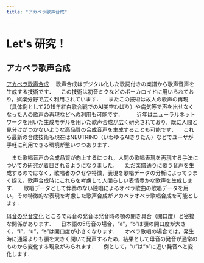 ```yaml
---
title: "アカペラ歌声合成"
---
```

# Let's 研究！
## アカペラ歌声合成

<u>アカペラ歌声合成</u>
　歌声合成はデジタル化した歌詞付きの楽譜から歌声音声を生成する技術です．
　この技術は初音ミクなどのボーカロイドに用いられており，娯楽分野で広く利用されています．
　またこの技術は故人の歌声の再現（具体例として2019年紅白歌合戦でのAI美空ひばり）や病気等で声を出せなくなった人の歌声の再現などへの利用も可能です．
　
　近年はニューラルネットワークを用いた生成モデルを用いた歌声合成が広く研究されており，既に人間と見分けがつかないような高品質の合成音声を生成することも可能です．
　これら最新の合成技術も現在はNEUTRINO（いわゆるAIきりたん）などでユーザが手軽に利用できる環境が整いつつあります．

　また歌唱音声の合成品質が向上するにつれ，人間の歌唱表現を再現する手法についての研究が着目されるようになりました．
　ただ楽譜通りに歌う音声を生成するのではなく，歌唱者のクセや特徴，表現を歌唱データの分析によってうまく捉え，歌声合成時にこれらを考慮して人間らしい表情豊かな歌声を生成します．
　歌唱データとして伴奏のない独唱によるオペラ歌曲の歌唱データを用い，その特徴的な表現を考慮した歌声合成がアカペラオペラ歌唱合成を可能とします．


<u>母音の発音変化</u>
ところで母音の発音は発音時の顎の開き具合（開口度）と密接な関係があります．
　日本語の5母音の場合，“a”，“o”は顎の開口度が大きく，“i”，“u”，“e”は開口度が小さくなります．
　オペラ歌唱の場合では，発生時に通常よりも顎を大きく開いて発声するため，結果として母音の発音が通常のものから変化する現象がみられます．
　例として，“u”は“o”に近い発音へと変化します．